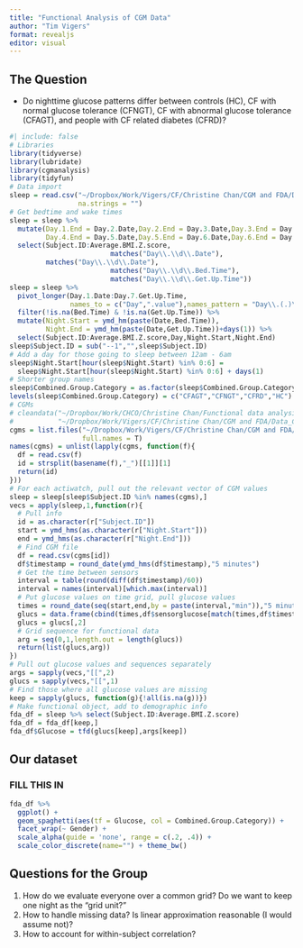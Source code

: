 ```yaml
---
title: "Functional Analysis of CGM Data"
author: "Tim Vigers"
format: revealjs
editor: visual
---
```


## The Question 

-   Do nighttime glucose patterns differ between controls (HC), CF with normal glucose tolerance (CFNGT), CF with abnormal glucose tolerance (CFAGT), and people with CF related diabetes (CFRD)?

```r
#| include: false
# Libraries
library(tidyverse)
library(lubridate)
library(cgmanalysis)
library(tidyfun)
# Data import
sleep = read.csv("~/Dropbox/Work/Vigers/CF/Christine Chan/CGM and FDA/Data_Raw/sleep.csv",
                 na.strings = "")
# Get bedtime and wake times
sleep = sleep %>% 
  mutate(Day.1.End = Day.2.Date,Day.2.End = Day.3.Date,Day.3.End = Day.4.Date,
         Day.4.End = Day.5.Date,Day.5.End = Day.6.Date,Day.6.End = Day.7.Date) %>%
  select(Subject.ID:Average.BMI.Z.score,
                         matches("Day\\.\\d\\.Date"),
         matches("Day\\.\\d\\.Date"),
                         matches("Day\\.\\d\\.Bed.Time"),
                         matches("Day\\.\\d\\.Get.Up.Time"))
sleep = sleep %>% 
  pivot_longer(Day.1.Date:Day.7.Get.Up.Time,
               names_to = c("Day",".value"),names_pattern = "Day\\.(.)\\.(.*)") %>%
  filter(!is.na(Bed.Time) & !is.na(Get.Up.Time)) %>%
  mutate(Night.Start = ymd_hm(paste(Date,Bed.Time)),
         Night.End = ymd_hm(paste(Date,Get.Up.Time))+days(1)) %>%
  select(Subject.ID:Average.BMI.Z.score,Day,Night.Start,Night.End)
sleep$Subject.ID = sub("--1","",sleep$Subject.ID)
# Add a day for those going to sleep between 12am - 6am
sleep$Night.Start[hour(sleep$Night.Start) %in% 0:6] = 
  sleep$Night.Start[hour(sleep$Night.Start) %in% 0:6] + days(1)
# Shorter group names
sleep$Combined.Group.Category = as.factor(sleep$Combined.Group.Category)
levels(sleep$Combined.Group.Category) = c("CFAGT","CFNGT","CFRD","HC")
# CGMs
# cleandata("~/Dropbox/Work/CHCO/Christine Chan/Functional data analysis/Raw CGM Data",
#           "~/Dropbox/Work/Vigers/CF/Christine Chan/CGM and FDA/Data_Clean",removegaps = F)
cgms = list.files("~/Dropbox/Work/Vigers/CF/Christine Chan/CGM and FDA/Data_Clean",
                  full.names = T)
names(cgms) = unlist(lapply(cgms, function(f){
  df = read.csv(f)
  id = strsplit(basename(f),"_")[[1]][1]
  return(id)
}))
# For each actiwatch, pull out the relevant vector of CGM values
sleep = sleep[sleep$Subject.ID %in% names(cgms),]
vecs = apply(sleep,1,function(r){
  # Pull info
  id = as.character(r["Subject.ID"])
  start = ymd_hms(as.character(r["Night.Start"]))
  end = ymd_hms(as.character(r["Night.End"]))
  # Find CGM file
  df = read.csv(cgms[id])
  df$timestamp = round_date(ymd_hms(df$timestamp),"5 minutes")
  # Get the time between sensors
  interval = table(round(diff(df$timestamp)/60))
  interval = names(interval)[which.max(interval)]
  # Put glucose values on time grid, pull glucose values
  times = round_date(seq(start,end,by = paste(interval,"min")),"5 minutes")
  glucs = data.frame(cbind(times,df$sensorglucose[match(times,df$timestamp)]))
  glucs = glucs[,2]
  # Grid sequence for functional data
  arg = seq(0,1,length.out = length(glucs))
  return(list(glucs,arg))
})
# Pull out glucose values and sequences separately
args = sapply(vecs,"[[",2)
glucs = sapply(vecs,"[[",1)
# Find those where all glucose values are missing
keep = sapply(glucs, function(g){!all(is.na(g))})
# Make functional object, add to demographic info
fda_df = sleep %>% select(Subject.ID:Average.BMI.Z.score)
fda_df = fda_df[keep,]
fda_df$Glucose = tfd(glucs[keep],args[keep])
```

## Our dataset

### FILL THIS IN

```r
fda_df %>% 
  ggplot() + 
  geom_spaghetti(aes(tf = Glucose, col = Combined.Group.Category)) +
  facet_wrap(~ Gender) + 
  scale_alpha(guide = 'none', range = c(.2, .4)) +
  scale_color_discrete(name="") + theme_bw()
```

## Questions for the Group

1.  How do we evaluate everyone over a common grid? Do we want to keep one night as the "grid unit?"
2.  How to handle missing data? Is linear approximation reasonable (I would assume not)?
3.  How to account for within-subject correlation?
